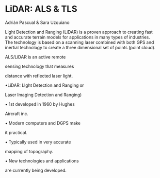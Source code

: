 LiDAR: ALS & TLS 
========================
Adrián Pascual & Sara Uzquiano


Light Detection and Ranging (LiDAR) is a proven approach to creating fast and accurate terrain models for applications in many types of industries.
The technology is based on a scanning laser combined with both GPS and inertial technology to create a three dimensional set of points 
(point cloud).

ALS/LiDAR is an active remote


sensing technology that measures


distance with reflected laser light.


•LiDAR: LIght Detection and Ranging or


Laser Imaging Detection and Ranging)


• 1st developed in 1960 by Hughes


Aircraft inc.


• Modern computers and DGPS make


it practical.


• Typically used in very accurate


mapping of topography.


• New technologies and applications


are currently being developed.
